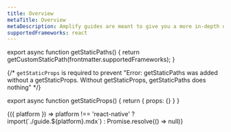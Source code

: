```yaml
---
title: Overview
metaTitle: Overview
metaDescription: Amplify guides are meant to give you a more in-depth understanding of how to use the Amplify CLI, libraries, and hosting to build out common functionality, end-to-end solutions, and frequently asked for workflows.
supportedFrameworks: react
---
```





export async function getStaticPaths() {
  return getCustomStaticPath(frontmatter.supportedFrameworks);
}

{/*  `getStaticProps` is required to prevent "Error: getStaticPaths was added without a getStaticProps. Without getStaticProps, getStaticPaths does nothing" */}

export async function getStaticProps() {
  return { props: {} }
}

<Fragment useCommonWebContent>
  {({ platform }) => platform !== 'react-native' ? import(`./guide.${platform}.mdx`) : Promise.resolve(() => null)}
</Fragment>
